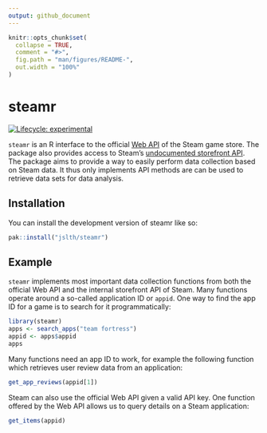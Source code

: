 ```yaml
---
output: github_document
---
```


<!-- README.md is generated from README.Rmd. Please edit that file -->

```r
knitr::opts_chunk$set(
  collapse = TRUE,
  comment = "#>",
  fig.path = "man/figures/README-",
  out.width = "100%"
)
```

# steamr

<!-- badges: start -->
[![Lifecycle: experimental](https://img.shields.io/badge/lifecycle-experimental-orange.svg)](https://lifecycle.r-lib.org/articles/stages.html#experimental)
<!-- badges: end -->

`steamr` is an R interface to the official
[Web API](https://steamcommunity.com/dev) of the Steam game store. The
package also provides access to Steam's
[undocumented storefront API](https://github.com/Revadike/InternalSteamWebAPI).
The package aims to provide a way to easily perform data collection based on
Steam data. It thus only implements API methods are can be used to retrieve
data sets for data analysis. 

## Installation

You can install the development version of steamr like so:

``` r
pak::install("jslth/steamr")
```

## Example

`steamr` implements most important data collection functions from both the
official Web API and the internal storefront API of Steam. Many functions operate
around a so-called application ID or `appid`. One way to find the app ID for a
game is to search for it programmatically:

```r
library(steamr)
apps <- search_apps("team fortress")
appid <- apps$appid
apps
```

Many functions need an app ID to work, for example the following function which
retrieves user review data from an application:

```r
get_app_reviews(appid[1])
```

Steam can also use the official Web API given a valid API key. One function
offered by the Web API allows us to query details on a Steam application:

```r
get_items(appid)
```

